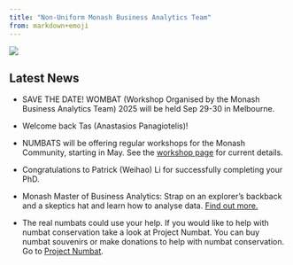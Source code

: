```yaml
---
title: "Non-Uniform Monash Business Analytics Team"
from: markdown+emoji
---
```


![](/img/numbats_webimage.jpeg)

<h2>Latest News</h2>

* SAVE THE DATE! WOMBAT (Workshop Organised by the Monash Business Analytics Team) 2025 will be held Sep 29-30 in Melbourne. 

* Welcome back Tas (Anastasios Panagiotelis)!

* NUMBATS will be offering regular workshops for the Monash Community, starting in May. See the [workshop page](https://numbat.space/workshops/) for current details. 

* Congratulations to Patrick (Weihao) Li for successfully completing your PhD.

* Monash Master of Business Analytics: Strap on an explorer's backback and a skeptics hat and learn how to analyse data. [Find out more.](https://www.monash.edu/business/master-of-business-analytics#events)

* The real numbats could use your help. If you would like to help with numbat conservation take a look at Project Numbat. You can buy numbat souvenirs or make donations to help with numbat conservation. Go to [Project Numbat](http://www.numbat.org.au).
